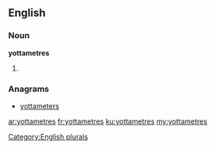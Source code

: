 ==English==

===Noun===
'''yottametres'''

# {{plural of|yottametre}}

===Anagrams===
* [[yottameters#English|yottameters]]

[[Category:English plurals]]

[[ar:yottametres]]
[[fr:yottametres]]
[[ku:yottametres]]
[[my:yottametres]]